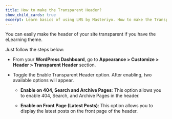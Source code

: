 ---
title: How to make the Transparent Header?
show_child_cards: true
excerpt: Learn basics of using LMS by Masteriyo. How to make the Transparent Header.
---


You can easily make the header of your site transparent if you have the eLearning theme.

Just follow the steps below:

- From your **WordPress Dashboard**, go to **Appearance > Customize > Header > Transparent Header** section.

- Toggle the Enable Transparent Header option. After enabling, two available options will appear.

  - **Enable on 404, Search and Archive Pages**: This option allows you to enable 404, Search, and Archive Pages in the header.
  
  - **Enable on Front Page (Latest Posts)**:  This option allows you to display the latest posts on the front page of the header.

